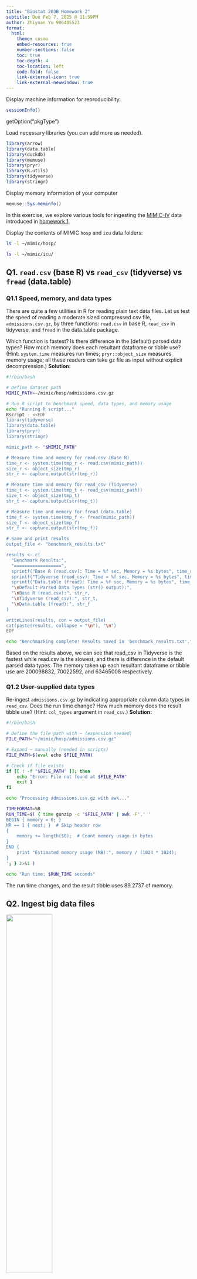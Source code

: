 ```yaml
---
title: "Biostat 203B Homework 2"
subtitle: Due Feb 7, 2025 @ 11:59PM
author: Zhiyuan Yu 906405523
format:
  html:
    theme: cosmo
    embed-resources: true
    number-sections: false
    toc: true
    toc-depth: 4
    toc-location: left
    code-fold: false
    link-external-icon: true
    link-external-newwindow: true
---
```


Display machine information for reproducibility:

```r
sessionInfo()
```

getOption("pkgType")

Load necessary libraries (you can add more as needed).

```r
library(arrow)
library(data.table)
library(duckdb)
library(memuse)
library(pryr)
library(R.utils)
library(tidyverse)
library(stringr)
```

Display memory information of your computer

```r
memuse::Sys.meminfo()
```

In this exercise, we explore various tools for ingesting the [MIMIC-IV](https://physionet.org/content/mimiciv/3.1/) data introduced in [homework 1](https://ucla-biostat-203b.github.io/2025winter/hw/hw1/hw1.html).

Display the contents of MIMIC `hosp` and `icu` data folders:

```bash
ls -l ~/mimic/hosp/
```

```bash
ls -l ~/mimic/icu/
```

## Q1. `read.csv` (base R) vs `read_csv` (tidyverse) vs `fread` (data.table)

### Q1.1 Speed, memory, and data types

There are quite a few utilities in R for reading plain text data files. Let us test the speed of reading a moderate sized compressed csv file, `admissions.csv.gz`, by three functions: `read.csv` in base R, `read_csv` in tidyverse, and `fread` in the data.table package.

Which function is fastest? Is there difference in the (default) parsed data types? How much memory does each resultant dataframe or tibble use? (Hint: `system.time` measures run times; `pryr::object_size` measures memory usage; all these readers can take gz file as input without explicit decompression.) **Solution:**

```bash
#!/bin/bash

# Define dataset path
MIMIC_PATH=~/mimic/hosp/admissions.csv.gz

# Run R script to benchmark speed, data types, and memory usage
echo "Running R script..."
Rscript - <<EOF
library(tidyverse)
library(data.table)
library(pryr)
library(stringr)

mimic_path <- "$MIMIC_PATH"

# Measure time and memory for read.csv (Base R)
time_r <- system.time(tmp_r <- read.csv(mimic_path))
size_r <- object_size(tmp_r)
str_r <- capture.output(str(tmp_r))

# Measure time and memory for read_csv (Tidyverse)
time_t <- system.time(tmp_t <- read_csv(mimic_path))
size_t <- object_size(tmp_t)
str_t <- capture.output(str(tmp_t))

# Measure time and memory for fread (data.table)
time_f <- system.time(tmp_f <- fread(mimic_path))
size_f <- object_size(tmp_f)
str_f <- capture.output(str(tmp_f))

# Save and print results
output_file <- "benchmark_results.txt"

results <- c(
  "Benchmark Results:",
  "==================",
  sprintf("Base R (read.csv): Time = %f sec, Memory = %s bytes", time_r[3], size_r),
  sprintf("Tidyverse (read_csv): Time = %f sec, Memory = %s bytes", time_t[3], size_t),
  sprintf("Data.table (fread): Time = %f sec, Memory = %s bytes", time_f[3], size_f),
  "\nDefault Parsed Data Types (str() output):",
  "\nBase R (read.csv):", str_r,
  "\nTidyverse (read_csv):", str_t,
  "\nData.table (fread):", str_f
)

writeLines(results, con = output_file)
cat(paste(results, collapse = "\n"), "\n")
EOF

echo "Benchmarking complete! Results saved in 'benchmark_results.txt'."
```

Based on the results above, we can see that read_csv in Tidyverse is the fastest while read.csv is the slowest, and there is difference in the default parsed data types. The memory taken up each resultant dataframe or tibble use are 200098832, 70022592, and 63465008 respectively.

### Q1.2 User-supplied data types

Re-ingest `admissions.csv.gz` by indicating appropriate column data types in `read_csv`. Does the run time change? How much memory does the result tibble use? (Hint: `col_types` argument in `read_csv`.) **Solution:**

```bash
#!/bin/bash

# Define the file path with ~ (expansion needed)
FILE_PATH="~/mimic/hosp/admissions.csv.gz"

# Expand ~ manually (needed in scripts)
FILE_PATH=$(eval echo $FILE_PATH)

# Check if file exists
if [[ ! -f "$FILE_PATH" ]]; then
    echo "Error: File not found at $FILE_PATH"
    exit 1
fi

echo "Processing admissions.csv.gz with awk..."

TIMEFORMAT=%R
RUN_TIME=$( { time gunzip -c "$FILE_PATH" | awk -F',' '
BEGIN { memory = 0; }
NR == 1 { next; }  # Skip header row
{
    memory += length($0);  # Count memory usage in bytes
}
END {
    print "Estimated memory usage (MB):", memory / (1024 * 1024);
}
'; } 2>&1 )

echo "Run time: $RUN_TIME seconds"
```

The run time changes, and the result tibble uses 89.2737 of memory.

## Q2. Ingest big data files

<p align="center">

<img src="./bigfile.png" width="50%"/>

</p>

Let us focus on a bigger file, `labevents.csv.gz`, which is about 130x bigger than `admissions.csv.gz`.

```bash
ls -l ~/mimic/hosp/labevents.csv.gz
```

Display the first 10 lines of this file.

```bash
zcat < ~/mimic/hosp/labevents.csv.gz | head -10
```

### Q2.1 Ingest `labevents.csv.gz` by `read_csv`

<p align="center">

<img src="./readr_logo.png" width="20%"/>

</p>

Try to ingest `labevents.csv.gz` using `read_csv`. What happens? If it takes more than 3 minutes on your computer, then abort the program and report your findings.

```bash
#| eval: false
#!/bin/bash

# Define the file path
FILE_PATH="~/mimic/hosp/labevents.csv.gz"

# Expand ~ correctly
FILE_PATH=$(eval echo $FILE_PATH)

# Check if file exists
if [[ ! -f "$FILE_PATH" ]]; then
    echo "Error: File not found at $FILE_PATH"
    exit 1
fi

echo "Attempting to read labevents.csv.gz..."

# Start timing
START_TIME=$(date +%s)

# Run R script without forcing stop
Rscript -e "
library(readr)

start_time <- Sys.time()

# Read the file
df <- read_csv('$FILE_PATH', progress = TRUE)

# Calculate elapsed time
elapsed_time <- difftime(Sys.time(), start_time, units = 'secs')
cat('File successfully ingested in', round(elapsed_time, 2), 'seconds.\n')

# Calculate memory usage
memory_used <- sum(sapply(df, object.size)) / (1024 * 1024)
cat('Estimated memory usage:', round(memory_used, 2), 'MB\n')
"

# End timing
END_TIME=$(date +%s)
ELAPSED_TIME=$((END_TIME - START_TIME))

echo "Total execution time: $ELAPSED_TIME seconds."
```

![](Q2.1%20killed.png)

As shown in the picture, my system terminated the process of ingestion because my laptop does not have enough memory (RAM) to ingest the large labevents.cvs file.

### Q2.2 Ingest selected columns of `labevents.csv.gz` by `read_csv`

Try to ingest only columns `subject_id`, `itemid`, `charttime`, and `valuenum` in `labevents.csv.gz` using `read_csv`. Does this solve the ingestion issue? (Hint: `col_select` argument in `read_csv`.)

```bash
#| eval: false
#!/bin/bash

# Define the file path
FILE_PATH="~/mimic/hosp/labevents.csv.gz"

# Expand ~ correctly
FILE_PATH=$(eval echo $FILE_PATH)

# Check if the file exists
if [[ ! -f "$FILE_PATH" ]]; then
    echo "Error: File not found at $FILE_PATH"
    exit 1
fi

echo "Attempting to read selected columns from labevents.csv.gz..."

# Start timing
START_TIME=$(date +%s)

# Use R to read only selected columns
Rscript -e "
library(readr)

start_time <- Sys.time()

# Read only specific columns
df <- read_csv('$FILE_PATH', col_select = c(subject_id, itemid, charttime, valuenum), progress = TRUE)

# Calculate elapsed time
elapsed_time <- difftime(Sys.time(), start_time, units = 'secs')
cat('File successfully ingested in', round(elapsed_time, 2), 'seconds.\n')

# Calculate memory usage
memory_used <- sum(sapply(df, object.size)) / (1024 * 1024)
cat('Estimated memory usage:', round(memory_used, 2), 'MB\n')
"

# End timing
END_TIME=$(date +%s)
ELAPSED_TIME=$((END_TIME - START_TIME))

echo "Total execution time: $ELAPSED_TIME seconds."
```

![](Q2.2 killed.png)

As shown in the picture, my program is forced to terminate again since my laptop still does not have enough RAM to ingest the data.

### Q2.3 Ingest a subset of `labevents.csv.gz`

<p align="center">

<img src="./linux_logo.png" width="20%"/>

</p>

Our first strategy to handle this big data file is to make a subset of the `labevents` data. Read the [MIMIC documentation](https://mimic.mit.edu/docs/iv/modules/hosp/labevents/) for the content in data file `labevents.csv`.

In later exercises, we will only be interested in the following lab items: creatinine (50912), potassium (50971), sodium (50983), chloride (50902), bicarbonate (50882), hematocrit (51221), white blood cell count (51301), and glucose (50931) and the following columns: `subject_id`, `itemid`, `charttime`, `valuenum`. Write a Bash command to extract these columns and rows from `labevents.csv.gz` and save the result to a new file `labevents_filtered.csv.gz` in the current working directory. (Hint: Use `zcat <` to pipe the output of `labevents.csv.gz` to `awk` and then to `gzip` to compress the output. Do **not** put `labevents_filtered.csv.gz` in Git! To save render time, you can put `#| eval: false` at the beginning of this code chunk. TA will change it to `#| eval: true` before rendering your qmd file.)
**Solution:** 
```bash
#| eval: false
# Show the headers
zcat ~/mimic/hosp/labevents.csv.gz | head -n 1

# Extract the wanted columns and rows and put them into a new file
zcat < ~/mimic/hosp/labevents.csv.gz |
  awk -F, 'BEGIN {OFS=","; print "subject_id,itemid,charttime,valuenum"}
  NR==1 {next}
  ($5 == 50912 || $5 == 50971 || $5 == 50983 || $5 == 50902 ||
   $5 == 50882 || $5 == 51221 || $5 == 51301 || $5 == 50931) {
    print $2, $5, $7, $10
  }' |
  gzip > labevents_filtered.csv.gz
```
The file is created

Display the first 10 lines of the new file `labevents_filtered.csv.gz`. How many lines are in this new file, excluding the header? How long does it take `read_csv` to ingest `labevents_filtered.csv.gz`?

**Solution:**
Display the first 10 lines of the new file excluding header:
```bash
zcat labevents_filtered.csv.gz | head -n 10
```
Count the lines in the new file:
```bash
zcat labevents_filtered.csv.gz | tail -n +2 | wc -l
```
Measure the time it takes `read_csv` to ingest the new file:
```bash
time Rscript -e "read.csv('labevents_filtered.csv.gz')" > /dev/null 2>&1
```

### Q2.4 Ingest `labevents.csv` by Apache Arrow

<p align="center">

<img src="./arrow_logo.png" width="30%"/>

</p>

Our second strategy is to use [Apache Arrow](https://arrow.apache.org/) for larger-than-memory data analytics. Unfortunately Arrow does not work with gz files directly. First decompress `labevents.csv.gz` to `labevents.csv` and put it in the current working directory (do not add it in git!). To save render time, put `#| eval: false` at the beginning of this code chunk. TA will change it to `#| eval: true` when rendering your qmd file.

Then use [`arrow::open_dataset`](https://arrow.apache.org/docs/r/reference/open_dataset.html) to ingest `labevents.csv`, select columns, and filter `itemid` as in Q2.3. How long does the ingest+select+filter process take? Display the number of rows and the first 10 rows of the result tibble, and make sure they match those in Q2.3. (Hint: use `dplyr` verbs for selecting columns and filtering rows.)

Write a few sentences to explain what is Apache Arrow. Imagine you want to explain it to a layman in an elevator.

### Q2.5 Compress `labevents.csv` to Parquet format and ingest/select/filter

<p align="center">

<img src="./parquet_logo.png" width="30%"/>

</p>

Re-write the csv file `labevents.csv` in the binary Parquet format (Hint: [`arrow::write_dataset`](https://arrow.apache.org/docs/r/reference/write_dataset.html).) How large is the Parquet file(s)? How long does the ingest+select+filter process of the Parquet file(s) take? Display the number of rows and the first 10 rows of the result tibble and make sure they match those in Q2.3. (Hint: use `dplyr` verbs for selecting columns and filtering rows.)

Write a few sentences to explain what is the Parquet format. Imagine you want to explain it to a layman in an elevator.

### Q2.6 DuckDB

<p align="center">

<img src="./duckdb_logo.png" width="20%"/>

</p>

Ingest the Parquet file, convert it to a DuckDB table by [`arrow::to_duckdb`](https://arrow.apache.org/docs/r/reference/to_duckdb.html), select columns, and filter rows as in Q2.5. How long does the ingest+convert+select+filter process take? Display the number of rows and the first 10 rows of the result tibble and make sure they match those in Q2.3. (Hint: use `dplyr` verbs for selecting columns and filtering rows.)

Write a few sentences to explain what is DuckDB. Imagine you want to explain it to a layman in an elevator.

## Q3. Ingest and filter `chartevents.csv.gz`

[`chartevents.csv.gz`](https://mimic.mit.edu/docs/iv/modules/icu/chartevents/) contains all the charted data available for a patient. During their ICU stay, the primary repository of a patient’s information is their electronic chart. The `itemid` variable indicates a single measurement type in the database. The `value` variable is the value measured for `itemid`. The first 10 lines of `chartevents.csv.gz` are

```bash
zcat < ~/mimic/icu/chartevents.csv.gz | head -10
```

How many rows? 433 millions.

```bash
#| eval: false
zcat < ~/mimic/icu/chartevents.csv.gz | tail -n +2 | wc -l
```

[`d_items.csv.gz`](https://mimic.mit.edu/docs/iv/modules/icu/d_items/) is the dictionary for the `itemid` in `chartevents.csv.gz`.

```bash
zcat < ~/mimic/icu/d_items.csv.gz | head -10
```

In later exercises, we are interested in the vitals for ICU patients: heart rate (220045), mean non-invasive blood pressure (220181), systolic non-invasive blood pressure (220179), body temperature in Fahrenheit (223761), and respiratory rate (220210). Retrieve a subset of `chartevents.csv.gz` only containing these items, using the favorite method you learnt in Q2.

Document the steps and show code. Display the number of rows and the first 10 rows of the result tibble.
